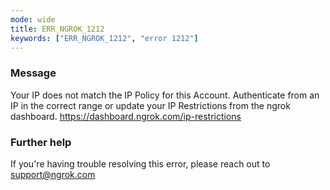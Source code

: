 ```yaml
---
mode: wide
title: ERR_NGROK_1212
keywords: ["ERR_NGROK_1212", "error 1212"]
---
```


### Message

Your IP does not match the IP Policy for this Account. Authenticate from an IP in the correct range or update your IP Restrictions from the ngrok dashboard. https://dashboard.ngrok.com/ip-restrictions

### Further help

If you're having trouble resolving this error, please reach out to [support@ngrok.com](mailto:support@ngrok.com?subject=Help%20with%20ERR_NGROK_1212)
